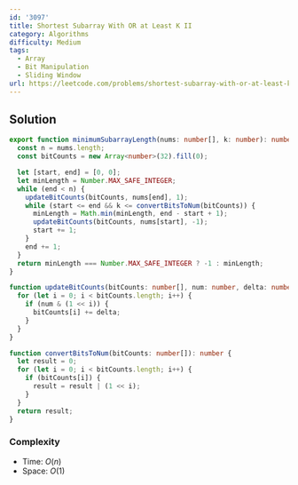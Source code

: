 ```yaml
---
id: '3097'
title: Shortest Subarray With OR at Least K II
category: Algorithms
difficulty: Medium
tags:
  - Array
  - Bit Manipulation
  - Sliding Window
url: https://leetcode.com/problems/shortest-subarray-with-or-at-least-k-ii
---
```


## Solution

```typescript showLineNumbers
export function minimumSubarrayLength(nums: number[], k: number): number {
  const n = nums.length;
  const bitCounts = new Array<number>(32).fill(0);

  let [start, end] = [0, 0];
  let minLength = Number.MAX_SAFE_INTEGER;
  while (end < n) {
    updateBitCounts(bitCounts, nums[end], 1);
    while (start <= end && k <= convertBitsToNum(bitCounts)) {
      minLength = Math.min(minLength, end - start + 1);
      updateBitCounts(bitCounts, nums[start], -1);
      start += 1;
    }
    end += 1;
  }
  return minLength === Number.MAX_SAFE_INTEGER ? -1 : minLength;
}

function updateBitCounts(bitCounts: number[], num: number, delta: number): void {
  for (let i = 0; i < bitCounts.length; i++) {
    if (num & (1 << i)) {
      bitCounts[i] += delta;
    }
  }
}

function convertBitsToNum(bitCounts: number[]): number {
  let result = 0;
  for (let i = 0; i < bitCounts.length; i++) {
    if (bitCounts[i]) {
      result = result | (1 << i);
    }
  }
  return result;
}
```

### Complexity

- Time: $O(n)$
- Space: $O(1)$
